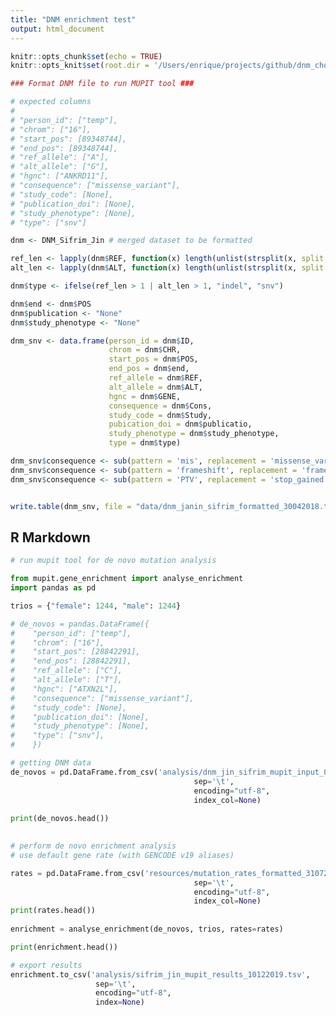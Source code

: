 ```yaml
---
title: "DNM enrichment test"
output: html_document
---
```


```r
knitr::opts_chunk$set(echo = TRUE)
knitr::opts_knit$set(root.dir = '/Users/enrique/projects/github/dnm_chd/')
```


```r
### Format DNM file to run MUPIT tool ###

# expected columns 
#
# "person_id": ["temp"],
# "chrom": ["16"],
# "start_pos": [89348744],
# "end_pos": [89348744],
# "ref_allele": ["A"],
# "alt_allele": ["G"],
# "hgnc": ["ANKRD11"],
# "consequence": ["missense_variant"],
# "study_code": [None],
# "publication_doi": [None],
# "study_phenotype": [None],
# "type": ["snv"] 

dnm <- DNM_Sifrim_Jin # merged dataset to be formatted

ref_len <- lapply(dnm$REF, function(x) length(unlist(strsplit(x, split = ''))))
alt_len <- lapply(dnm$ALT, function(x) length(unlist(strsplit(x, split = ''))))

dnm$type <- ifelse(ref_len > 1 | alt_len > 1, "indel", "snv")

dnm$end <- dnm$POS
dnm$publication <- "None"
dnm$study_phenotype <- "None"

dnm_snv <- data.frame(person_id = dnm$ID,
                      chrom = dnm$CHR,
                      start_pos = dnm$POS,
                      end_pos = dnm$end,
                      ref_allele = dnm$REF,
                      alt_allele = dnm$ALT,
                      hgnc = dnm$GENE,
                      consequence = dnm$Cons,
                      study_code = dnm$Study,
                      pubication_doi = dnm$publicatio,
                      study_phenotype = dnm$study_phenotype,
                      type = dnm$type)

dnm_snv$consequence <- sub(pattern = 'mis', replacement = 'missense_variant', dnm_snv$consequence, fixed = T)
dnm_snv$consequence <- sub(pattern = 'frameshift', replacement = 'frameshift_variant', dnm_snv$consequence, fixed = T)
dnm_snv$consequence <- sub(pattern = 'PTV', replacement = 'stop_gained', dnm_snv$consequence, fixed = T)


write.table(dnm_snv, file = "data/dnm_janin_sifrim_formatted_30042018.tsv", row.names = FALSE, sep = '\t', quote = FALSE)

```


## R Markdown

```python

# run mupit tool for de novo mutation analysis

from mupit.gene_enrichment import analyse_enrichment
import pandas as pd

trios = {"female": 1244, "male": 1244}

# de_novos = pandas.DataFrame({
#    "person_id": ["temp"],
#    "chrom": ["16"],
#    "start_pos": [28842291],
#    "end_pos": [28842291],
#    "ref_allele": ["C"],
#    "alt_allele": ["T"],
#    "hgnc": ["ATXN2L"],
#    "consequence": ["missense_variant"],
#    "study_code": [None],
#    "publication_doi": [None],
#    "study_phenotype": [None],
#    "type": ["snv"],
#    })

# getting DNM data
de_novos = pd.DataFrame.from_csv('analysis/dnm_jin_sifrim_mupit_input_04122019.tsv', 
                                         sep='\t', 
                                         encoding="utf-8", 
                                         index_col=None)
                                         
print(de_novos.head())
                                  

# perform de novo enrichment analysis
# use default gene rate (with GENCODE v19 aliases)

rates = pd.DataFrame.from_csv('resources/mutation_rates_formatted_31072018.tsv', 
                                         sep='\t', 
                                         encoding="utf-8", 
                                         index_col=None)
print(rates.head())
    
enrichment = analyse_enrichment(de_novos, trios, rates=rates)

print(enrichment.head())

# export results
enrichment.to_csv('analysis/sifrim_jin_mupit_results_10122019.tsv', 
                   sep='\t',
                   encoding="utf-8", 
                   index=None)

```
